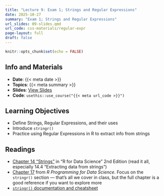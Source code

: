 ```yaml
---
title: "Lecture 9: Exam 1; Strings and Regular Expressions"
date: 2025-10-27
summary: "Exam 1; Strings and Regular Expressions"
url_slides: 09-slides.qmd
url_code: css-materials/regular-expr
page-layout: full
draft: false
---
```


```r
knitr::opts_chunk$set(echo = FALSE)
```

## Info and Materials

* **Date**: {{< meta date >}}
* **Topics**: {{< meta summary >}}
* **Slides**: [View Slides]({{< meta url_slides >}})
* **Code**: `usethis::use_course("{{< meta url_code >}}")`


## Learning Objectives

* Define Strings, Regular Expressions, and their uses
* Introduce `stringr()`
* Practice using Regular Expressions in R to extract info from strings


## Readings

* [Chapter 14 "Strings"](https://r4ds.hadley.nz/strings) in "R for Data Science" 2nd Edition (read it all, especially 14.4 "Extracting data from strings")
* [Chapter 17](https://bookdown.org/rdpeng/rprogdatascience/regular-expressions.html#the-stringr-package) from *R Programming for Data Science*. Focus on the `stringr()` section — that’s all we cover in class, but the full chapter is a good reference if you want to explore more
* [`stringr()` documentation and cheatsheet](https://stringr.tidyverse.org/)

